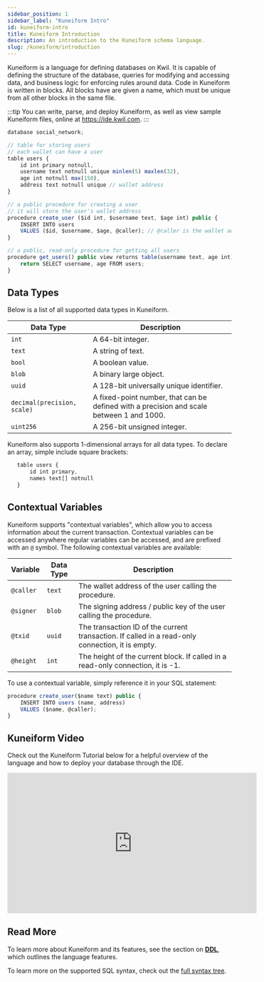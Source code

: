 ```yaml
---
sidebar_position: 1
sidebar_label: "Kuneiform Intro"
id: kuneiform-intro
title: Kuneiform Introduction
description: An introduction to the Kuneiform schema language.
slug: /kuneiform/introduction
---
```


Kuneiform is a language for defining databases on Kwil. It is capable of defining the structure of the database, queries
for modifying and accessing data, and business logic for enforcing rules around data. Code in Kuneiform is written in blocks.
All blocks have are given a name, which must be unique from all other blocks in the same file.

:::tip
You can write, parse, and deploy Kuneiform, as well as view sample Kuneiform files, online at https://ide.kwil.com.
:::

```typescript title="social_network.kf"
database social_network;

// table for storing users
// each wallet can have a user
table users {
    id int primary notnull,
    username text notnull unique minlen(5) maxlen(32),
    age int notnull max(150),
    address text notnull unique // wallet address
}

// a public procedure for creating a user
// it will store the user's wallet address
procedure create_user ($id int, $username text, $age int) public {
    INSERT INTO users
    VALUES ($id, $username, $age, @caller); // @caller is the wallet address of the calling user
}

// a public, read-only procedure for getting all users
procedure get_users() public view returns table(username text, age int) {
    return SELECT username, age FROM users;
}
```

## Data Types

Below is a list of all supported data types in Kuneiform.

| Data Type | Description |
| --------- | ----------- |
| `int` | A 64-bit integer. |
| `text` | A string of text. |
| `bool` | A boolean value. |
| `blob` | A binary large object. |
| `uuid` | A 128-bit universally unique identifier. |
| `decimal(precision, scale)` | A fixed-point number, that can be defined with a precision and scale between 1 and 1000. |
| `uint256` | A 256-bit unsigned integer. |

 Kuneiform also supports 1-dimensional arrays for all data types. To declare an array, simple include square brackets:

```typescript
   table users {
       id int primary,
       names text[] notnull
   }
```

## Contextual Variables

Kuneiform supports "contextual variables", which allow you to access information about the current transaction.
Contextual variables can be accessed anywhere regular variables can be accessed, and are prefixed with an `@` symbol.
The following contextual variables are available:

| Variable | Data Type | Description |
| -------- | --------- | ----------- |
| `@caller` | `text` | The wallet address of the user calling the procedure. |
| `@signer` | `blob` | The signing address / public key of the user calling the procedure. |
| `@txid` | `uuid` | The transaction ID of the current transaction. If called in a read-only connection, it is empty. |
| `@height` | `int` | The height of the current block. If called in a read-only connection, it is -1. |

To use a contextual variable, simply reference it in your SQL statement:

```typescript
procedure create_user($name text) public {
    INSERT INTO users (name, address)
    VALUES ($name, @caller);
}
```

## Kuneiform Video

Check out the Kuneiform Tutorial below for a helpful overview of the language and how to deploy your database through the IDE.

<iframe width="560" height="315" src="https://www.youtube.com/embed/iEy2iVV4A5Q" title="Kuneiform IDE Video" frameborder="0" allow="accelerometer; autoplay; clipboard-write; encrypted-media; gyroscope; picture-in-picture; web-share" allowfullscreen></iframe>

## Read More

To learn more about Kuneiform and its features, see the section on **[DDL](/docs/kuneiform/ddl/)**, which outlines the language features.

To learn more on the supported SQL syntax, check out the [full syntax tree](/docs/syntax-diagrams).